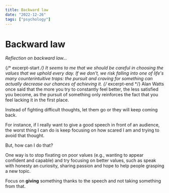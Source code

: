 ```yaml
---
title: Backward law
date: "2022-12-26"
tags: ["psychology"]
---
```


# Backward law
_Reflection on backward law..._

{/* excerpt-start */}
It seems to me that we should be careful in choosing the values that we uphold every day. If we don't, we risk falling into one of life's many counterintuitive traps: the pursuit and craving for something can actually decrease our chances of achieving it.
{/* excerpt-end */}
Alan Watts once said that the more you try to constantly feel better, the less satisfied you become, as the pursuit of something only reinforces the fact that you feel lacking it in the first place.

Instead of fighting difficult thoughts, let them go or they will keep coming back.

For instance, if I really want to give a good speech in front of an audience, the worst thing I can do is keep focusing on how scared I am and trying to avoid that thought.

But, how can I do that?

One way is to stop fixating on poor values (e.g., wanting to appear confident and capable) and try focusing on better values, such as speak with honesty an curiosity, sharing passion and hope to help people grasping a new topic.

Focus on **giving** something thanks to the speech and not taking something from that.
